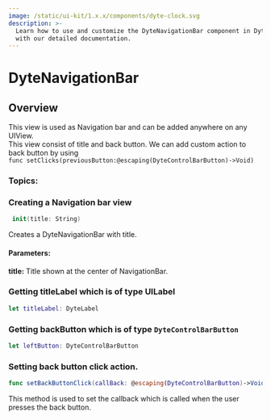 ```yaml
---
image: /static/ui-kit/1.x.x/components/dyte-clock.svg
description: >-
  Learn how to use and customize the DyteNavigationBar component in Dyte's iOS UiKit
  with our detailed documentation.
---
```


# DyteNavigationBar

## Overview

This view is used as Navigation bar and can be added anywhere on any UIView.  
This view consist of title and back button.
We can add custom action to back button by using  
`func setClicks(previousButton:@escaping(DyteControlBarButton)->Void)`

### Topics:

### Creating a Navigation bar view

```swift
 init(title: String)
```

Creates a DyteNavigationBar with title.

#### Parameters:

**title:** Title shown at the center of NavigationBar.

### Getting titleLabel which is of type UILabel

```swift
let titleLabel: DyteLabel
```

### Getting backButton which is of type `DyteControlBarButton`

```swift
let leftButton: DyteControlBarButton
```

### Setting back button click action.

```swift
func setBackButtonClick(callBack: @escaping(DyteControlBarButton)->Void)
```

This method is used to set the callback which is called when the user presses the back button.

<head>
  <title>iOS DyteNavigationBar</title>
</head>

